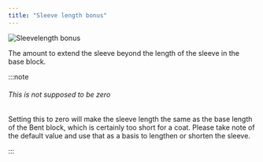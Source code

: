 ```yaml
---
title: "Sleeve length bonus"
---
```


![Sleevelength bonus](./sleevelengthbonus.svg)

The amount to extend the sleeve beyond the length of the sleeve in the base block.

:::note


###### This is not supposed to be zero

Setting this to zero will make the sleeve length the same as the base length of the Bent block,
which is certainly too short for a coat.
Please take note of the default value and use that as a basis to lengthen or shorten the sleeve.

:::




